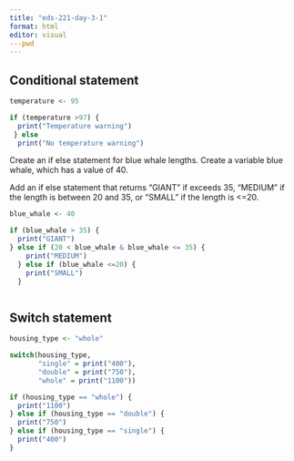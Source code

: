 ```yaml
---
title: "eds-221-day-3-1"
format: html
editor: visual
---pwd
---
```


## Conditional statement

```r
temperature <- 95

if (temperature >97) {
  print("Temperature warning")
 } else 
  print("No temperature warning")
```

Create an if else statement for blue whale lengths. Create a variable blue whale, which has a value of 40.

Add an if else statement that returns "GIANT" if exceeds 35, "MEDIUM" if the length is between 20 and 35, or "SMALL" if the length is \<=20.

```r
blue_whale <- 40

if (blue_whale > 35) {
  print("GIANT")
} else if (20 < blue_whale & blue_whale <= 35) {
    print("MEDIUM")
  } else if (blue_whale <=20) {
    print("SMALL")
  }
```

```r

```

## Switch statement

```r
housing_type <- "whole"

switch(housing_type, 
       "single" = print("400"),
       "double" = print("750"),
       "whole" = print("1100"))

if (housing_type == "whole") {
  print("1100")
} else if (housing_type == "double") {
  print("750")
} else if (housing_type == "single") {
  print("400")
}
```
